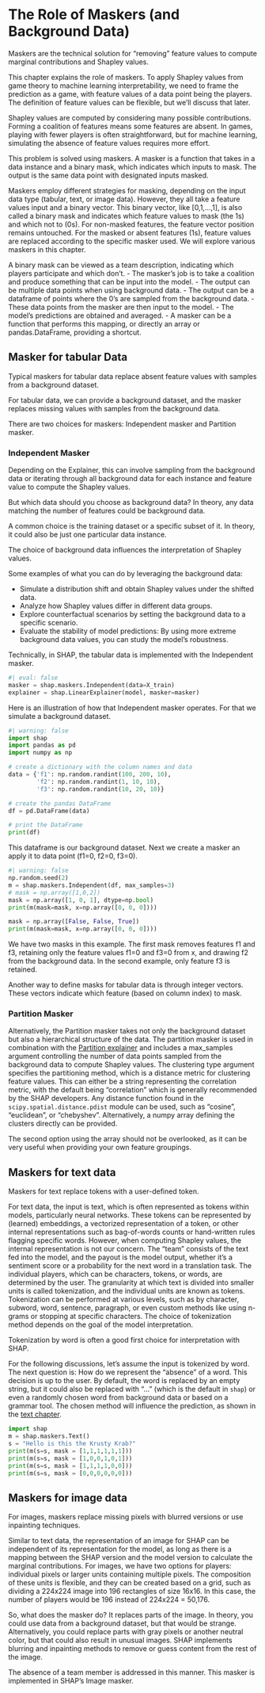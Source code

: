 # The Role of Maskers (and Background Data)

::: {.callout-note}
Maskers are the technical solution for "removing" feature values to compute marginal contributions and Shapley values.
:::

This chapter explains the role of maskers.
To apply Shapley values from game theory to machine learning interpretability, we need to frame the prediction as a game, with feature values of a data point being the players.
The definition of feature values can be flexible, but we'll discuss that later.

Shapley values are computed by considering many possible contributions.
Forming a coalition of features means some features are absent.
In games, playing with fewer players is often straightforward, but for machine learning, simulating the absence of feature values requires more effort.

This problem is solved using maskers.
A masker is a function that takes in a data instance and a binary mask, which indicates which inputs to mask.
The output is the same data point with designated inputs masked.

Maskers employ different strategies for masking, depending on the input data type (tabular, text, or image data).
However, they all take a feature values input and a binary vector.
This binary vector, like [0,1,...,1], is also called a binary mask and indicates which feature values to mask (the 1s) and which not to (0s).
For non-masked features, the feature vector position remains untouched.
For the masked or absent features (1s), feature values are replaced according to the specific masker used.
We will explore various maskers in this chapter.

A binary mask can be viewed as a team description, indicating which players participate and which don't.
- The masker's job is to take a coalition and produce something that can be input into the model.
- The output can be multiple data points when using background data.
- The output can be a dataframe of points where the 0's are sampled from the background data.
- These data points from the masker are then input to the model.
- The model's predictions are obtained and averaged.
- A masker can be a function that performs this mapping, or directly an array or pandas.DataFrame, providing a shortcut.

## Masker for tabular Data

::: {.callout-note}
Typical maskers for tabular data replace absent feature values with samples from a background dataset.
:::

For tabular data, we can provide a background dataset, and the masker replaces missing values with samples from the background data.

There are two choices for maskers: Independent masker and Partition masker.

### Independent Masker

Depending on the Explainer, this can involve sampling from the background data or iterating through all background data for each instance and feature value to compute the Shapley values.

But which data should you choose as background data?
In theory, any data matching the number of features could be background data.

A common choice is the training dataset or a specific subset of it.
In theory, it could also be just one particular data instance.

The choice of background data influences the interpretation of Shapley values.

Some examples of what you can do by leveraging the background data:

- Simulate a distribution shift and obtain Shapley values under the shifted data.
- Analyze how Shapley values differ in different data groups.
- Explore counterfactual scenarios by setting the background data to a specific scenario.
- Evaluate the stability of model predictions: By using more extreme background data values, you can study the model's robustness.

Technically, in SHAP, the tabular data is implemented with the Independent masker.

```python
#| eval: false
masker = shap.maskers.Independent(data=X_train)
explainer = shap.LinearExplainer(model, masker=masker)
```

Here is an illustration of how that Independent masker operates.
For that we simulate a background dataset.

```python
#| warning: false
import shap
import pandas as pd
import numpy as np

# create a dictionary with the column names and data
data = {'f1': np.random.randint(100, 200, 10),
        'f2': np.random.randint(1, 10, 10),
        'f3': np.random.randint(10, 20, 10)}

# create the pandas DataFrame
df = pd.DataFrame(data)

# print the DataFrame
print(df)
```

This dataframe is our background dataset.
Next we create a masker an apply it to data point (f1=0, f2=0, f3=0).

```python
#| warning: false
np.random.seed(2)
m = shap.maskers.Independent(df, max_samples=3)
# mask = np.array([1,0,2])
mask = np.array([1, 0, 1], dtype=np.bool)
print(m(mask=mask, x=np.array([0, 0, 0])))

mask = np.array([False, False, True])
print(m(mask=mask, x=np.array([0, 0, 0])))

```

We have two masks in this example.
The first mask removes features f1 and f3, retaining only the feature values f1=0 and f3=0 from x, and drawing f2 from the background data.
In the second example, only feature f3 is retained.

Another way to define masks for tabular data is through integer vectors.
These vectors indicate which feature (based on column index) to mask.

### Partition Masker
Alternatively, the Partition masker takes not only the background dataset but also a hierarchical structure of the data.
The partition masker is used in combination with the [Partition explainer](#estimation) and includes a max_samples argument controlling the number of data points sampled from the background data to compute Shapley values.
The clustering type argument specifies the partitioning method, which is a distance metric for clustering feature values.
This can either be a string representing the correlation metric, with the default being "correlation" which is generally recommended by the SHAP developers.
Any distance function found in the `scipy.spatial.distance.pdist` module can be used, such as "cosine", "euclidean", or "chebyshev".
Alternatively, a numpy array defining the clusters directly can be provided.

The second option using the array should not be overlooked, as it can be very useful when providing your own feature groupings.

## Maskers for text data

::: {.callout-note}
Maskers for text replace tokens with a user-defined token.
:::

For text data, the input is text, which is often represented as tokens within models, particularly neural networks.
These tokens can be represented by (learned) embeddings, a vectorized representation of a token, or other internal representations such as bag-of-words counts or hand-written rules flagging specific words.
However, when computing Shapley values, the internal representation is not our concern.
The "team" consists of the text fed into the model, and the payout is the model output, whether it's a sentiment score or a probability for the next word in a translation task.
The individual players, which can be characters, tokens, or words, are determined by the user.
The granularity at which text is divided into smaller units is called tokenization, and the individual units are known as tokens.
Tokenization can be performed at various levels, such as by character, subword, word, sentence, paragraph, or even custom methods like using n-grams or stopping at specific characters.
The choice of tokenization method depends on the goal of the model interpretation.

:::{.callout-tip}

Tokenization by word is often a good first choice for interpretation with SHAP.

:::

For the following discussions, let's assume the input is tokenized by word.
The next question is: How do we represent the "absence" of a word.
This decision is up to the user.
By default, the word is replaced by an empty string, but it could also be replaced with "..." (which is the default in `shap`) or even a randomly chosen word from background data or based on a grammar tool.
The chosen method will influence the prediction, as shown in the [text chapter](#text).


```python
import shap
m = shap.maskers.Text()
s = "Hello is this the Krusty Krab?"
print(m(s=s, mask = [1,1,1,1,1,1]))
print(m(s=s, mask = [1,0,0,1,0,1]))
print(m(s=s, mask = [1,1,1,1,0,0]))
print(m(s=s, mask = [0,0,0,0,0,0]))
```

## Maskers for image data 

::: {.callout-note}

For images, maskers replace missing pixels with blurred versions or use inpainting techniques.

:::
Similar to text data, the representation of an image for SHAP can be independent of its representation for the model, as long as there is a mapping between the SHAP version and the model version to calculate the marginal contributions.
For images, we have two options for players: individual pixels or larger units containing multiple pixels.
The composition of these units is flexible, and they can be created based on a grid, such as dividing a 224x224 image into 196 rectangles of size 16x16.
In this case, the number of players would be 196 instead of 224x224 = 50,176.

So, what does the masker do?
It replaces parts of the image.
In theory, you could use data from a background dataset, but that would be strange.
Alternatively, you could replace parts with gray pixels or another neutral color, but that could also result in unusual images.
SHAP implements blurring and inpainting methods to remove or guess content from the rest of the image.


The absence of a team member is addressed in this manner.
This masker is implemented in SHAP's Image masker.

